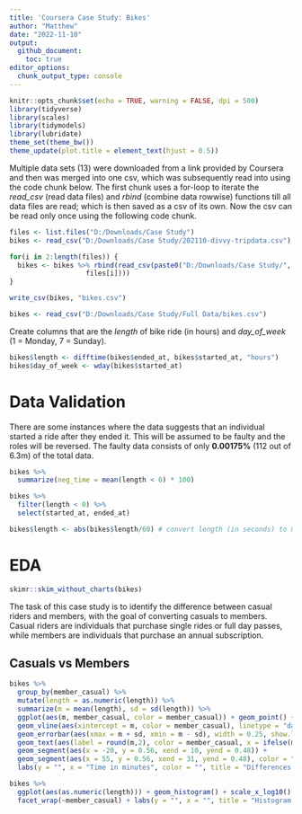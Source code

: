 ```yaml
---
title: 'Coursera Case Study: Bikes'
author: "Matthew"
date: "2022-11-10"
output: 
  github_document:
    toc: true
editor_options: 
  chunk_output_type: console
---
```


```r
knitr::opts_chunk$set(echo = TRUE, warning = FALSE, dpi = 500)
library(tidyverse)
library(scales)
library(tidymodels)
library(lubridate)
theme_set(theme_bw())
theme_update(plot.title = element_text(hjust = 0.5))
```

Multiple data sets (13) were downloaded from a link provided by Coursera and then was merged into one csv, which was subsequently read into using the code chunk below. The first chunk uses a for-loop to iterate the *read_csv* (read data files) and *rbind* (combine data rowwise) functions till all data files are read; which is then saved as a csv of its own. Now the csv can be read only once using the following code chunk.

```r
files <- list.files("D:/Downloads/Case Study")
bikes <- read_csv("D:/Downloads/Case Study/202110-divvy-tripdata.csv")

for(i in 2:length(files)) {
  bikes <- bikes %>% rbind(read_csv(paste0("D:/Downloads/Case Study/",
                   files[i])))
}

write_csv(bikes, "bikes.csv")
```

```r
bikes <- read_csv("D:/Downloads/Case Study/Full Data/bikes.csv")
```

Create columns that are the *length* of bike ride (in hours) and *day_of_week* (1 = Monday, 7 = Sunday).

```r
bikes$length <- difftime(bikes$ended_at, bikes$started_at, "hours")
bikes$day_of_week <- wday(bikes$started_at)
```

# Data Validation 

There are some instances where the data suggests that an individual started a ride after they ended it. This will be assumed to be faulty and the roles will be reversed. The faulty data consists of only **0.00175%** (112 out of 6.3m) of the total data.

```r
bikes %>% 
  summarize(neg_time = mean(length < 0) * 100)

bikes %>% 
  filter(length < 0) %>% 
  select(started_at, ended_at)
```

```r
bikes$length <- abs(bikes$length/60) # convert length (in seconds) to minutes and absolute value
```

# EDA

```r
skimr::skim_without_charts(bikes)
```

The task of this case study is to identify the difference between casual riders and members, with the goal of converting casuals to members. Casual riders are individuals that purchase single rides or full day passes, while members are individuals that purchase an annual subscription. 

## Casuals vs Members

```r
bikes %>% 
  group_by(member_casual) %>% 
  mutate(length = as.numeric(length)) %>% 
  summarize(m = mean(length), sd = sd(length)) %>% 
  ggplot(aes(m, member_casual, color = member_casual)) + geom_point() + 
  geom_vline(aes(xintercept = m, color = member_casual), linetype = "dashed", show.legend = FALSE) +
  geom_errorbar(aes(xmax = m + sd, xmin = m - sd), width = 0.25, show.legend = FALSE) + 
  geom_text(aes(label = round(m,2), color = member_casual, x = ifelse(m < 13, -30, 70), y = 0.6), show.legend = FALSE) +
  geom_segment(aes(x = -20, y = 0.56, xend = 10, yend = 0.48)) + 
  geom_segment(aes(x = 55, y = 0.56, xend = 31, yend = 0.48), color = "red") +
  labs(y = "", x = "Time in minutes", color = "", title = "Differences in Average Ridership Time")
```

```r
bikes %>% 
  ggplot(aes(as.numeric(length))) + geom_histogram() + scale_x_log10() +
  facet_wrap(~member_casual) + labs(y = "", x = "", title = "Histogram of Length of Rides by Different Member Types")
```


